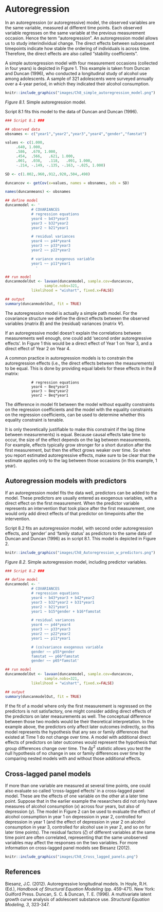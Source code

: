 # Autoregression

In an autoregression (or autoregressive) model, the observed variables are the same variable, measured at different time points. Each observed variable regresses on the same variable at the previous measurement occasion. Hence the term “autoregression”. An autoregression model allows us to study interindividual change. The direct effects between subsequent timepoints indicate how stable the ordering of individuals is across time. Therefore, the direct effects are also called “stability coefficients”. 

A simple autoregression model with four measurement occasions (collected in four years) is depicted in Figure 1. This example is taken from Duncan and Duncan (1996), who conducted a longitudinal study of alcohol use among adolescents. A sample of 321 adolescents were surveyed annually over a 4-year period, in which they indicated their alcohol consumption.

```r

knitr::include_graphics("images/Ch8_simple_autoregression_model.png")

```
*Figure 8.1.* Simple autoregression model.

Script 8.1 fits this model to the data of Duncan and Duncan (1996).

```r
### Script 8.1 ###

## observed data
obsnames <- c("year1","year2","year3","year4","gender","famstat")

values <- c(1.000,
     .640, 1.000,
     .586,	.670, 1.000,
     .454,	.566,	.621, 1.000,
     .001,	.038,	.118,	.091, 1.000,
     -.214, -.149, -.135, -.163, -.025, 1.000)

SD <- c(1.002,.960,.912,.920,.504,.498) 

duncancov <- getCov(x=values, names = obsnames, sds = SD)

names(duncanmeans) <- obsnames

## define model
duncanmodel <- '
			# COVARIANCES
			# regression equations
			year4 ~ b43*year3
			year3 ~ b32*year2
			year2 ~ b21*year1

			# residual variances
			year4 ~~ p44*year4
			year3 ~~ p33*year3
			year2 ~~ p22*year2

			# variance exogenous variable
			year1 ~~ p11*year1
		      '

## run model
duncanmodelOut <- lavaan(duncanmodel, sample.cov=duncancov,
                  sample.nobs=321,
			likelihood = "wishart", fixed.x=FALSE)	

## output
summary(duncanmodelOut, fit = TRUE)
```

The autoregression model is actually a simple path model. For the covariance structure we define the direct effects between the observed variables (matrix $B$) and the (residual) variances (matrix $\Psi$). 

If an autoregressive model doesn’t explain the correlations between measurements well enough, one could add ‘second order autoregressive effects’. In Figure 1 this would be a direct effect of Year 1 on Year 3, and a direct effect of Year 2 on Year 4.

A common practice in autoregression models is to constrain the autoregression effects (i.e., the direct effects between the measurements) to be equal. This is done by providing equal labels for these effects in the $B$ matrix:

```
			# regression equations
			year4 ~ Beq*year3
			year3 ~ Beq*year2
			year2 ~ Beq*year1
```

The difference in model fit between the model without equality constraints on the regression coefficients and the model with the equality constraints on the regression coefficients, can be used to determine whether this equality constraint is tenable.

It is only theoretically justifiable to make this constraint if the lag (time between measurements) is equal. Because causal effects take time to occur, the size of the effect depends on the lag between measurements. For example, effects typically grow stronger for a short duration after the first measurement, but then the effect grows weaker over time. So when you report estimated autoregressive effects, make sure to be clear that the estimate applies only to the lag between those occasions (in this example, 1 year).


## Autoregression models with predictors
If an autoregression model fits the data well, predictors can be added to the model. These predictors are usually entered as exogenous variables, with a direct effect on the first measurement. When the predictor variable represents an intervention that took place after the first measurement, one would only add direct effects of that predictor on timepoints after the intervention. 

Script 8.2 fits an autoregression model, with second order autoregression effects, and ‘gender’ and ‘family status’ as predictors to the same data of Duncan and Duncan (1996) as in script 8.1. This model is depicted in Figure 2.

```r

knitr::include_graphics("images/Ch8_Autoregression_w_predictors.png")

```

*Figure 8.2*. Simple autoregression model, including predictor variables.

```r
### Script 8.2 ###

## define model
duncanmodel <- '
			# COVARIANCES
			# regression equations
			year4 ~ b43*year3 + b42*year2
			year3 ~ b32*year2 + b31*year1
			year2 ~ b21*year1
			year1 ~ b15*gender + b16*famstat

			# residual variances
			year4 ~~ p44*year4
			year3 ~~ p33*year3
			year2 ~~ p22*year2
			year1 ~~ p11*year1

			# (co)variance exogenous variable
			gender ~~ p55*gender
			famstat ~~ p66*famstat
			gender ~~ p65*famstat'

## run model
duncanmodelOut <- lavaan(duncanmodel, sample.cov=duncancov,
                  sample.nobs=321,
			likelihood = "wishart", fixed.x=FALSE)	

## output
summary(duncanmodelOut, fit = TRUE)
```

If the fit of a model where only the first measurement is regressed on the predictors is not satisfactory, one might consider adding direct effects of the predictors on later measurements as well. The conceptual difference between those two models would be their theoretical interpretation.  In the example above, the predictors only affect later outcomes indirectly, so this model represents the hypothesis that any sex or family differences that existed at Time 1 do not change over time. A model with additional direct effects of predictors on later outcomes would represent the hypothesis that group differences change over time. The $\Delta\chi^2$ statistic allows you test the null hypothesis of no change in sex or family differences over time by comparing nested models with and without those additional effects.

## Cross-lagged panel models
If more than one variable are measured at several time points, one could also evaluate so called ‘cross-lagged effects’ in a cross-lagged panel model. These are the effects of one variable on the other at a later time point. Suppose that in the earlier example the researchers did not only have measures of alcohol consumption ($x$) across four years, but also of depression ($y$). The model in Figure 2 can be used to evaluate the effect of alcohol consumption in year 1 on depression in year 2, controlled for depression in year 1 (and the effect of depression in year 2 on alcohol consumption in year 3, controlled for alcohol use in year 2, and so on for later time points). The residual factors ($ζ$) of different variables at the same time point are often correlated, representing that the same unobserved variables may affect the responses on the two variables. For more information on cross-lagged panel models see Biesanz (2012).

```r
knitr::include_graphics("images/Ch8_Cross_lagged_panels.png")
```

## References
Biesanz, J.C. (2012). Autoregressive longitudinal models. In Hoyle, R.H. (Ed.), *Handbook of Structural Equation Modeling* (pp. 459-471). New York: Guilford Press.
Duncan, S. C. & Duncan, T. E. (1996). A multivariate latent growth curve analysis of adolescent substance use. *Structural Equation Modeling, 3*, 323-347.

